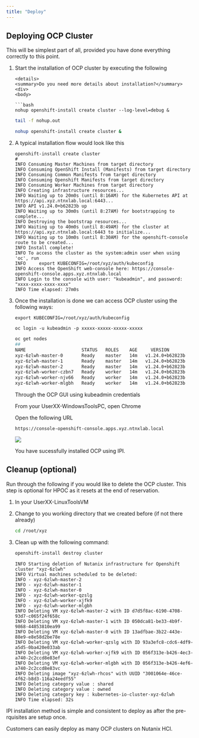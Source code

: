 ```yaml
---
title: "Deploy"
---
```


## Deploying OCP Cluster  

This will be simplest part of all, provided you have done everything correctly to this point. 

1. Start the installation of OCP cluster by executing the following

    ```mdx-code-block
    <details>
    <summary>Do you need more details about installation?</summary>
    <div>
    <body>
 
    ```bash 
    nohup openshift-install create cluster --log-level=debug &
    ```
    ```bash title="Now you can follow the nohup logs to see installation progress"
    tail -f nohup.out
    ```
    </body>
    </div>
    </details>
    
    ```bash 
    nohup openshift-install create cluster &
    ```

2. A typical installation flow would look like this

   ```buttonless {16,18} title="Install output - note the access information to the OCP cluster"
   openshift-install create cluster
   #
   INFO Consuming Master Machines from target directory 
   INFO Consuming OpenShift Install (Manifests) from target directory 
   INFO Consuming Common Manifests from target directory 
   INFO Consuming Openshift Manifests from target directory 
   INFO Consuming Worker Machines from target directory 
   INFO Creating infrastructure resources...         
   INFO Waiting up to 20m0s (until 8:16AM) for the Kubernetes API at https://api.xyz.ntnxlab.local:6443... 
   INFO API v1.24.0+b62823b up                       
   INFO Waiting up to 30m0s (until 8:27AM) for bootstrapping to complete... 
   INFO Destroying the bootstrap resources...        
   INFO Waiting up to 40m0s (until 8:49AM) for the cluster at https://api.xyz.ntnxlab.local:6443 to initialize... 
   INFO Waiting up to 10m0s (until 8:30AM) for the openshift-console route to be created... 
   INFO Install complete!                            
   INFO To access the cluster as the system:admin user when using 'oc', run 
   INFO     export KUBECONFIG=/root/xyz/auth/kubeconfig 
   INFO Access the OpenShift web-console here: https://console-openshift-console.apps.xyz.ntnxlab.local 
   INFO Login to the console with user: "kubeadmin", and password: "xxxx-xxxx-xxxx-xxxx" 
   INFO Time elapsed: 27m0s
   ```
3. Once the installation is done we can access OCP cluster using the following ways:
   
    <Tabs groupId="Login Method">
    <TabItem value="kubeconfig file" label="kubeconfig">

    ```text title="Export your kubeconfig file to env"
    export KUBECONFIG=/root/xyz/auth/kubeconfig
    ```

    </TabItem>
    <TabItem value="kubeadmin credentials" label="kubeadmin">

    ```text title="Make sure to use your password"
    oc login -u kubeadmin -p xxxxx-xxxxx-xxxxx-xxxxx
    ```

    </TabItem>
    </Tabs>
   
   ```bash
   oc get nodes
   ##
   NAME                     STATUS   ROLES    AGE     VERSION
   xyz-6zlwh-master-0       Ready    master   14m   v1.24.0+b62823b
   xyz-6zlwh-master-1       Ready    master   14m   v1.24.0+b62823b
   xyz-6zlwh-master-2       Ready    master   14m   v1.24.0+b62823b
   xyz-6zlwh-worker-czbn7   Ready    worker   14m   v1.24.0+b62823b
   xyz-6zlwh-worker-njv66   Ready    worker   14m   v1.24.0+b62823b
   xyz-6zlwh-worker-mlgbh   Ready    worker   14m   v1.24.0+b62823b
   ```

   Through the OCP GUI using kubeadmin credentials

   From your UserXX-WindowsToolsPC, open Chrome

   Open the following URL
   
   ```url
   https://console-openshift-console.apps.xyz.ntnxlab.local
   ```
   ![](images/ipi-installed-cluster.png)
   
   You have sucessfully installed OCP using IPI.

## Cleanup (optional)

Run through the following if you would like to delete the OCP cluster. This step is optional for HPOC as it resets at the  end of reservation.


1. In your UserXX-LinuxToolsVM 

2. Change to you working directory that we created before (if not there already)

   ```bash
   cd /root/xyz
   ```

3. Clean up with the following command:

   ```bash
   openshift-install destroy cluster 
   ```

   ```buttonless title="Output"
   INFO Starting deletion of Nutanix infrastructure for Openshift cluster "xyz-6zlwh" 
   INFO Virtual machines scheduled to be deleted:    
   INFO - xyz-6zlwh-master-2                         
   INFO - xyz-6zlwh-master-1                         
   INFO - xyz-6zlwh-master-0                         
   INFO - xyz-6zlwh-worker-qzslg                     
   INFO - xyz-6zlwh-worker-xjfk9    
   INFO - xyz-6zlwh-worker-mlgbh                 
   INFO Deleting VM xyz-6zlwh-master-2 with ID d7d5f8ac-6190-4708-93d7-c065f24f658c 
   INFO Deleting VM xyz-6zlwh-master-1 with ID 050dca81-be33-4b9f-9868-44853810ea99 
   INFO Deleting VM xyz-6zlwh-master-0 with ID 13adfbae-3b22-443e-88e9-e8e58d2be78e 
   INFO Deleting VM xyz-6zlwh-worker-qzslg with ID 93a3efc8-cdc6-4df9-a5d5-0ba420e033ab 
   INFO Deleting VM xyz-6zlwh-worker-xjfk9 with ID 056f313e-b426-4ec3-a740-2c2ccd8e83ef
   INFO Deleting VM xyz-6zlwh-worker-mlgbh with ID 056f313e-b426-4ef6-a740-2c2ccd8e83vc 
   INFO Deleting image "xyz-6zlwh-rhcos" with UUID "3001064e-46ce-4f62-b8d3-116a24eedf55" 
   INFO Deleting category value : shared             
   INFO Deleting category value : owned              
   INFO Deleting category key : kubernetes-io-cluster-xyz-6zlwh 
   INFO Time elapsed: 32s   
   ```
   
IPI installation method is simple and consistent to deploy as after the pre-rquisites are setup once. 

Customers can easily deploy as many OCP clusters on Nutanix HCI. 